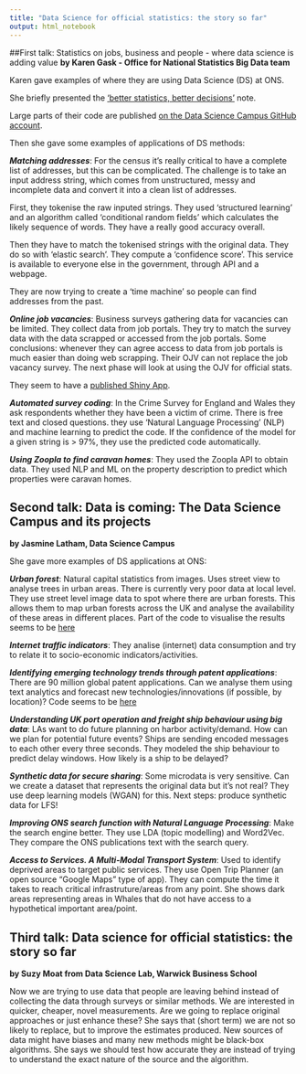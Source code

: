 ```yaml
---
title: "Data Science for official statistics: the story so far"
output: html_notebook
---
```


##First talk: Statistics on jobs, business and people - where data science is adding value
**by Karen Gask - Office for National Statistics Big Data team**

Karen gave examples of where they are using Data Science (DS) at ONS.

She briefly presented the ['better statistics, better decisions'](https://gss.civilservice.gov.uk/wp-content/uploads/2012/12/Better-Statistics-Better-Decisions.pdf) note.

Large parts of their code are published [on the Data Science Campus GitHub account](https://github.com/datasciencecampus). 

Then she gave some examples of applications of DS methods:

**_Matching addresses_**: For the census it's really critical to have a complete list of addresses, but this can be complicated. The challenge is to take an input address string, which comes from unstructured, messy and incomplete data and convert it into a clean list of addresses. 

First, they tokenise the raw inputed strings. They used 'structured learning' and  an algorithm called 'conditional random fields' which calculates the likely sequence of words. They have a really good accuracy overall. 

Then they have to match the tokenised strings with the original data. They do so with 'elastic search'. They compute a 'confidence score'. This service is available to everyone else in the government, through API and a webpage.

They are now trying to create a 'time machine' so people can find addresses from the past. 

**_Online job vacancies_**: Business surveys gathering data for vacancies can be limited. They collect data from job portals. They try to match the survey data with the data scrapped or accessed from the job portals. Some conclusions: whenever they can agree access to data from job portals is much easier than doing web scrapping. Their OJV can not replace the job vacancy survey. The next phase will look at using the OJV for official stats.

They seem to have a [published Shiny App](https://datasciencecampus.shinyapps.io/employmentProspects/). 

**_Automated survey coding_**: In the Crime Survey for England and Wales they ask respondents whether they have been a victim of crime. There is free text and closed questions. they use 'Natural Language Processing' (NLP) and machine learning to predict the code. If the confidence of the model for a given string is > 97%, they use the predicted code automatically.

**_Using Zoopla to find caravan homes_**: They used the Zoopla API to obtain data. They used NLP and ML on the property description to predict which properties were caravan homes. 


## Second talk: Data is coming: The Data Science Campus and its projects 
**by Jasmine Latham, Data Science Campus** 

She gave more examples of DS applications at ONS:

**_Urban forest_**: Natural capital statistics from images. Uses street view to analyse trees in urban areas. There is currently very poor data at local level. They use street level image data to spot where there are urban forests. This allows them to map urban forests across the UK and analyse the availability of these areas in different places. Part of the code to visualise the results seems to be [here](https://github.com/datasciencecampus/vegetation-deckgl)   

**_Internet traffic indicators_**: They analise (internet) data consumption and try to relate it to socio-economic indicators/activities. 

**_Identifying emerging technology trends through patent applications_**: There are 90 million global patent applications. Can we analyse them using text analytics and forecast new technologies/innovations (if possible, by location)? Code seems to be [here](https://github.com/datasciencecampus/patent_app_detect)

**_Understanding UK port operation and freight ship behaviour using big data_**: LAs want to do future planning on harbor activity/demand. How can we plan for potential future events? Ships are sending encoded messages to each other every three seconds. They modeled the ship behaviour to predict delay windows. How likely is a ship to be delayed?

**_Synthetic data for secure sharing_**: Some microdata is very sensitive. Can we create a dataset that represents the original data but it's not real? They use deep learning models (WGAN) for this. Next steps: produce synthetic data for LFS!

**_Improving ONS search function with Natural Language Processing_**: Make the search engine better. They use LDA (topic modelling) and Word2Vec. They compare the ONS publications text with the search query.

**_Access to Services. A Multi-Modal Transport System_**: Used to identify deprived areas to target public services. They use Open Trip Planner (an open source "Google Maps" type of app). They can compute the time it takes to reach critical infrastruture/areas from any point. She shows dark areas representing areas in Whales that do not have access to a hypothetical important area/point.


## Third talk: Data science for official statistics: the story so far
**by Suzy Moat from Data Science Lab, Warwick Business School**

Now we are trying to use data that people are leaving behind instead of collecting the data through surveys or similar methods. We are interested in quicker, cheaper, novel measurements. Are we going to replace original approaches or just enhance these? She says that (short term) we are not so likely to replace, but to improve the estimates produced. New sources of data might have biases and many new methods might be black-box algorithms. She says we should test how accurate they are instead of trying to understand the exact nature of the source and the algorithm. 




